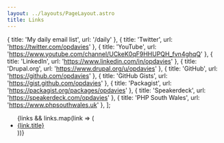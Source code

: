 ```yaml
---
layout: ../layouts/PageLayout.astro
title: Links
---
```


  { title: 'My daily email list', url: '/daily' },
  { title: 'Twitter', url: 'https://twitter.com/opdavies' },
  { title: 'YouTube', url: 'https://www.youtube.com/channel/UCkeK0qF9HHUPQH_fvn4ghqQ' },
  { title: 'LinkedIn', url: 'https://www.linkedin.com/in/opdavies' },
  { title: 'Drupal.org', url: 'https://www.drupal.org/u/opdavies' },
  { title: 'GitHub', url: 'https://github.com/opdavies' },
  { title: 'GitHub Gists', url: 'https://gist.github.com/opdavies' },
  { title: 'Packagist', url: 'https://packagist.org/packages/opdavies' },
  { title: 'Speakerdeck', url: 'https://speakerdeck.com/opdavies' },
  { title: 'PHP South Wales', url: 'https://www.phpsouthwales.uk' },
];

<div class="mx-auto max-w-md">
    <ul class="p-0 space-y-4 list-none">
      {links && links.map(link => (
        <li>
          <a class="block p-2 w-full text-center text-black no-underline border transition duration-200 ease-in-out dark:text-white hover:text-white focus:text-white dark:hover:text-black dark:focus:text-black dark:hover:bg-white dark:focus:bg-white hover:bg-blue-primary focus:bg-blue-primary" href={link.url}>
            {link.title}
          </a>
        </li>
      ))}
    </ul>
</div>
